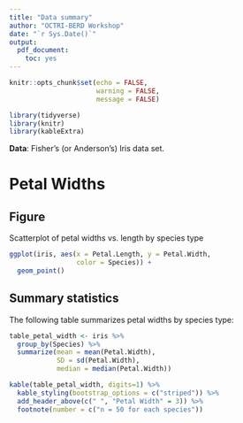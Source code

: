```yaml
---
title: "Data summary"
author: "OCTRI-BERD Workshop"
date: "`r Sys.Date()`"
output:
  pdf_document:
    toc: yes
---
```


```r
knitr::opts_chunk$set(echo = FALSE,
                      warning = FALSE,
                      message = FALSE)
```


```r
library(tidyverse)
library(knitr)
library(kableExtra)
```

__Data__: Fisher's (or Anderson's) Iris data set. 

# Petal Widths

## Figure

Scatterplot of petal widths vs. length by species type

```r
ggplot(iris, aes(x = Petal.Length, y = Petal.Width, 
                 color = Species)) +
  geom_point()
```


\pagebreak

## Summary statistics

The following table summarizes petal widths by species type:

```r
table_petal_width <- iris %>% 
  group_by(Species) %>% 
  summarize(mean = mean(Petal.Width),
            SD = sd(Petal.Width),
            median = median(Petal.Width))
```

```r
kable(table_petal_width, digits=1) %>%
  kable_styling(bootstrap_options = c("striped")) %>%
  add_header_above(c(" ", "Petal Width" = 3)) %>%
  footnote(number = c("n = 50 for each species")) 
```

